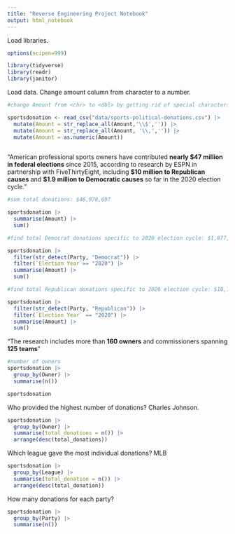 ```yaml
---
title: "Reverse Engineering Project Notebook"
output: html_notebook
---
```


Load libraries.

```r
options(scipen=999)

library(tidyverse)
library(readr)
library(janitor)
```

Load data. Change amount column from character to a number.

```r

#change Amount from <chr> to <dbl> by getting rid of special characters

sportsdonation <- read_csv("data/sports-political-donations.csv") |>
  mutate(Amount = str_replace_all(Amount,'\\$','')) |>
  mutate(Amount = str_replace_all(Amount, '\\,','')) |>
  mutate(Amount = as.numeric(Amount))
  

```

"American professional sports owners have contributed **nearly \$47 million in federal elections** since 2015, according to research by ESPN in partnership with FiveThirtyEight, including **\$10 million to Republican causes** and **\$1.9 million to Democratic causes** so far in the 2020 election cycle."

```r

#sum total donations: $46,978,697

sportsdonation |>
  summarise(Amount) |>
  sum()

#find total Democrat donations specific to 2020 election cycle: $1,877,133 

sportsdonation |>
  filter(str_detect(Party, "Democrat")) |>
  filter(`Election Year`== "2020") |>
  summarise(Amount) |>
  sum()

#find total Republican donations specific to 2020 election cycle: $10,111,284

sportsdonation |>
  filter(str_detect(Party, "Republican")) |>
  filter(`Election Year` == "2020") |>
  summarise(Amount) |>
  sum()

```

"The research includes more than **160 owners** and commissioners spanning **125 teams**"

```r

#number of owners
sportsdonation |>
  group_by(Owner) |>
  summarise(n())

sportsdonation

```

Who provided the highest number of donations? Charles Johnson.

```r

sportsdonation |>
  group_by(Owner) |>
  summarise(total_donations = n()) |>
  arrange(desc(total_donations))

```

Which league gave the most individual donations? MLB

```r

sportsdonation |>
  group_by(League) |>
  summarise(total_donation = n()) |>
  arrange(desc(total_donation))


```

How many donations for each party?

```r

sportsdonation |> 
  group_by(Party) |>
  summarise(n()) 

```
